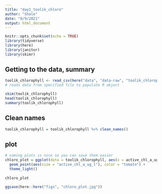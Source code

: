 ```yaml
---
title: "day1_toolik_chloro"
author: "Shale"
date: "8/9/2021"
output: html_document
---
```


```r
knitr::opts_chunk$set(echo = TRUE)
library(tidyverse)
library(here)
library(janitor)
library(skimr)
```


## Getting to the data, summary

```r
toolik_chlorophyll <- read_csv(here("data", "data-raw", "toolik_chlorophyll.csv"), na = ".")
# reads data from specified file to populate R object
```


```r
skim(toolik_chlorophyll)
head(toolik_chlorophyll)
summary(toolik_chlorophyll)
```


## Clean names

```r
toolik_chlorophyll = toolik_chlorophyll %>% clean_names()
```


## plot

```r
# naming plots is nice so you can save them easier
chloro_plot = ggplot(data = toolik_chlorophyll, aes(x = active_chl_a_ug_l, y = depth)) +
  geom_point(aes(size = "active_chl_a_ug_l"), color = "tomato") +
  theme_light()
  
chloro_plot  

ggsave(here::here("figs", "chloro_plot.jpg"))
```

